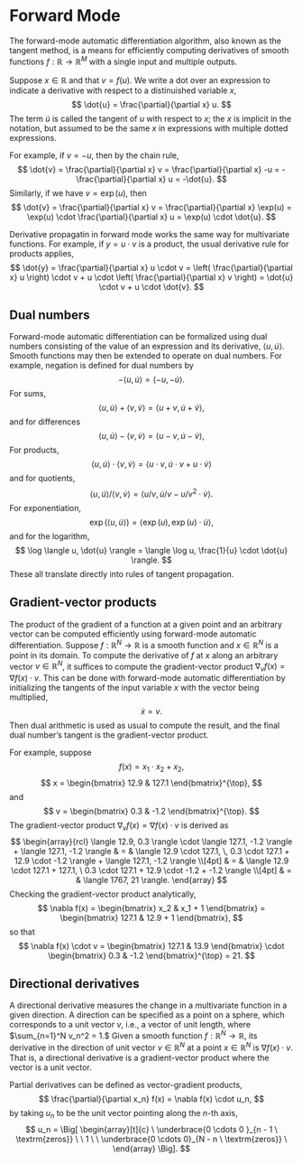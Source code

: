 # Forward Mode

The forward-mode automatic differentiation algorithm, also known as
the tangent method, is a means for efficiently computing derivatives
of smooth functions $f:\mathbb{R} \rightarrow \mathbb{R}^M$
with a single input and multiple outputs.

Suppose $x \in \mathbb{R}$ and that $v = f(u)$.  We write a
dot over an expression to indicate a derivative with respect to a
distinuished variable $x$,
$$
\dot{u} = \frac{\partial}{\partial x} u.
$$
The term $\dot{u}$ is called the tangent of $u$ with respect to $x$;
the $x$ is implicit in the notation, but assumed to be the same $x$ in
expressions with multiple dotted expressions.

For example, if $v = -u$, then by the chain rule,
$$
\dot{v}
= \frac{\partial}{\partial x} v
= \frac{\partial}{\partial x} -u
= - \frac{\partial}{\partial x} u
= -\dot{u}.
$$
Similarly, if we have $v = \exp(u)$, then
$$
\dot{v}
= \frac{\partial}{\partial x} v
= \frac{\partial}{\partial x} \exp(u)
= \exp(u) \cdot \frac{\partial}{\partial x} u
= \exp(u) \cdot \dot{u}.
$$

Derivative propagatin in forward mode works the same way for
multivariate functions.  For example, if $y = u \cdot v$ is a product,
the usual derivative rule for products applies,
$$
\dot{y}
= \frac{\partial}{\partial x} u \cdot v
= \left( \frac{\partial}{\partial x} u \right) \cdot v
+ u \cdot \left( \frac{\partial}{\partial x} v \right)
= \dot{u} \cdot v + u \cdot \dot{v}.
$$

## Dual numbers

Forward-mode automatic differentiation can be formalized using dual
numbers consisting of the value of an expression and its derivative,
$\langle u, \dot{u} \rangle.$  Smooth functions may then be extended
to operate on dual numbers.  For example, negation is defined for dual
numbers by
$$
-\langle u, \dot{u}\rangle = \langle -u, -\dot{u} \rangle.
$$
For sums,
$$
\langle u, \dot{u} \rangle + \langle v, \dot{v} \rangle
= \langle u + v, \dot{u} + \dot{v} \rangle,
$$
and for differences
$$
\langle u, \dot{u} \rangle - \langle v, \dot{v} \rangle
= \langle u - v, \dot{u} - \dot{v} \rangle,
$$
For products,
$$
\langle u, \dot{u} \rangle \cdot \langle v, \dot{v} \rangle
= \langle u \cdot v, \dot{u} \cdot v + u \cdot \dot{v} \rangle
$$
and for quotients,
$$
\langle u, \dot{u} \rangle / \langle v, \dot{v} \rangle
= \langle u / v, \dot{u} / v - u / v^2 \cdot \dot{v} \rangle.
$$
For exponentiation,
$$
\exp\left( \langle u, \dot{u} \rangle \right)
= \langle \exp(u), \exp(u) \cdot \dot{u}\rangle,
$$
and for the logarithm,
$$
\log \langle u, \dot{u} \rangle
=
\langle \log u, \frac{1}{u} \cdot \dot{u} \rangle.
$$
These all translate directly into rules of tangent propagation.



## Gradient-vector products

The product of the gradient of a function at a given point and an
arbitrary vector can be computed efficiently using forward-mode
automatic differentiation.  Suppose $f : \mathbb{R}^N \rightarrow
\mathbb{R}$ is a smooth function and $x \in \mathbb{R}^N$ is a point
in its domain.  To compute the derivative of $f$ at $x$ along an arbitrary
vector $v \in \mathbb{R}^N$, it suffices to compute the
gradient-vector product $\nabla_v f(x) = \nabla f(x) \cdot v$.  This
can be done with forward-mode automatic differentiation by
initializing the tangents of the input variable $x$ with the vector
being multiplied,
$$
\dot{x} = v.
$$
Then dual arithmetic is used as usual to compute the result, and the
final dual number's tangent is the gradient-vector product.

For example, suppose
$$
f(x) = x_1 \cdot x_2 + x_2,
$$
$$
x = \begin{bmatrix} 12.9 & 127.1 \end{bmatrix}^{\top},
$$
and
$$
v = \begin{bmatrix} 0.3 & -1.2 \end{bmatrix}^{\top}.
$$
The gradient-vector product $\nabla_v f(x) = \nabla f(x) \cdot v$
is derived as
$$
\begin{array}{rcl}
\langle 12.9, 0.3 \rangle \cdot \langle 127.1, -1.2 \rangle
+ \langle 127.1, -1.2 \rangle
& = &
\langle 12.9 \cdot 127.1, \, 0.3 \cdot 127.1 + 12.9 \cdot -1.2 \rangle
+ \langle 127.1, -1.2 \rangle
\\[4pt]
& = &
\langle 12.9 \cdot 127.1 + 127.1, \
        0.3 \cdot 127.1 + 12.9 \cdot -1.2 + -1.2
\rangle
\\[4pt]
& = &
\langle 1767, 21 \rangle.
\end{array}
$$
Checking the gradient-vector product analytically,
$$
\nabla f(x)
=
\begin{bmatrix} x_2 & x_1 + 1 \end{bmatrix}
=
\begin{bmatrix} 127.1 & 12.9 + 1 \end{bmatrix},
$$
so that
$$
\nabla f(x) \cdot v
= \begin{bmatrix} 127.1 & 13.9 \end{bmatrix}
  \cdot  \begin{bmatrix} 0.3 & -1.2 \end{bmatrix}^{\top}
  = 21.
$$



## Directional derivatives

A directional derivative measures the change in a multivariate
function in a given direction.  A direction can be specified as a
point on a sphere, which corresponds to a unit vector $v$, i.e., a
vector of unit length, where $\sum_{n=1}^N v_n^2 = 1.$ Given a smooth
function $f : \mathbb{R}^N \rightarrow \mathbb{R},$ its derivative in
the direction of unit vector $v \in \mathbb{R}^N$ at a point $x \in
\mathbb{R}^N$ is $\nabla f(x) \cdot v.$ That is, a directional
derivative is a gradient-vector product where the vector is a unit
vector.

Partial derivatives can be defined as vector-gradient products,
$$
\frac{\partial}{\partial x_n} f(x)
=
\nabla f(x) \cdot u_n,
$$
by taking $u_n$ to be the unit vector pointing along the $n$-th axis,
$$
u_n =
\Big[
\begin{array}[t]{c}
\
\underbrace{0  \cdots 0 }_{n - 1 \ \textrm{zeros}}
\ \ 1 \ \
\underbrace{0  \cdots 0}_{N - n \ \textrm{zeros}}
\
\end{array}
\Big].
$$
